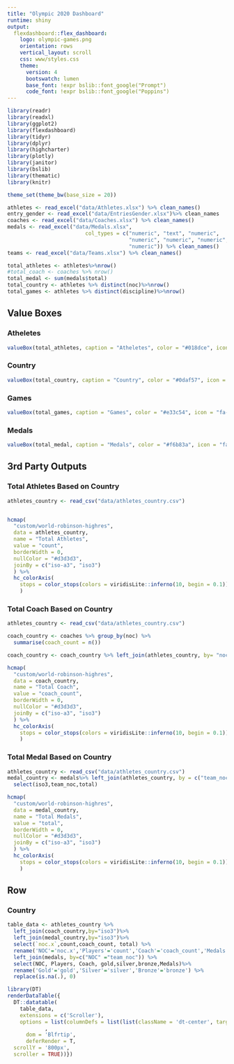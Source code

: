```yaml
---
title: "Olympic 2020 Dashboard"
runtime: shiny
output: 
  flexdashboard::flex_dashboard:
    logo: olympic-games.png
    orientation: rows
    vertical_layout: scroll
    css: www/styles.css
    theme:
      version: 4
      bootswatch: lumen
      base_font: !expr bslib::font_google("Prompt")
      code_font: !expr bslib::font_google("Poppins")
---
```



```r
library(readr)
library(readxl)
library(ggplot2)
library(flexdashboard)
library(tidyr)
library(dplyr)
library(highcharter)
library(plotly)
library(janitor)
library(bslib)
library(thematic)
library(knitr)

theme_set(theme_bw(base_size = 20))
```

```r
athletes <- read_excel("data/Athletes.xlsx") %>% clean_names()
entry_gender <- read_excel("data/EntriesGender.xlsx")%>% clean_names
coaches <- read_excel("data/Coaches.xlsx") %>% clean_names()
medals <- read_excel("data/Medals.xlsx",
                         col_types = c("numeric", "text", "numeric", 
                                       "numeric", "numeric", "numeric", 
                                       "numeric")) %>% clean_names()
teams <- read_excel("data/Teams.xlsx") %>% clean_names()
```



```r
total_athletes <- athletes%>%nrow()
#total_coach <- coaches %>% nrow()
total_medal <- sum(medals$total)
total_country <- athletes %>% distinct(noc)%>%nrow()
total_games <- athletes %>% distinct(discipline)%>%nrow()
```





Value Boxes {data-width=200}
-------------------------------------

### Atheletes

```r
valueBox(total_athletes, caption = "Atheletes", color = "#018dce", icon = "fa-users")
```

### Country 

```r
valueBox(total_country, caption = "Country", color = "#0daf57", icon = "fa-flag")
```

### Games

```r
valueBox(total_games, caption = "Games", color = "#e33c54", icon = "fa-trophy")
```

### Medals

```r
valueBox(total_medal, caption = "Medals", color = "#f6b83a", icon = "fa-star")
```


3rd Party Outputs {.tabset data-height=700}
-------------------------------------


### Total Athletes Based on Country
    
```r
athletes_country <- read_csv("data/athletes_country.csv")


hcmap(
  "custom/world-robinson-highres", 
  data = athletes_country,
  name = "Total Athletes", 
  value = "count",
  borderWidth = 0,
  nullColor = "#d3d3d3",
  joinBy = c("iso-a3", "iso3")
  ) %>%
  hc_colorAxis(
    stops = color_stops(colors = viridisLite::inferno(10, begin = 0.1))
    ) 
```

### Total Coach Based on Country
    
```r
athletes_country <- read_csv("data/athletes_country.csv")

coach_country <- coaches %>% group_by(noc) %>%
  summarise(coach_count = n())

coach_country <- coach_country %>% left_join(athletes_country, by= "noc") %>% select(iso3,noc,coach_count)

hcmap(
  "custom/world-robinson-highres", 
  data = coach_country,
  name = "Total Coach", 
  value = "coach_count",
  borderWidth = 0,
  nullColor = "#d3d3d3",
  joinBy = c("iso-a3", "iso3")
  ) %>%
  hc_colorAxis(
    stops = color_stops(colors = viridisLite::inferno(10, begin = 0.1))
    ) 
```


### Total Medal Based on Country
    
```r
athletes_country <- read_csv("data/athletes_country.csv")
medal_country <- medals%>% left_join(athletes_country, by = c("team_noc"= "noc")) %>%
  select(iso3,team_noc,total)

hcmap(
  "custom/world-robinson-highres", 
  data = medal_country,
  name = "Total Medals", 
  value = "total",
  borderWidth = 0,
  nullColor = "#d3d3d3",
  joinBy = c("iso-a3", "iso3")
  ) %>%
  hc_colorAxis(
    stops = color_stops(colors = viridisLite::inferno(10, begin = 0.1))
    ) 
```


Row {data-height=800}
-------------------------------------

### Country
    
```r
table_data <- athletes_country %>%
  left_join(coach_country,by="iso3")%>%
  left_join(medal_country,by="iso3")%>%
  select(`noc.x`,count,coach_count, total) %>%
  rename('NOC'='noc.x','Players'='count','Coach'='coach_count','Medals' ='total') %>%
  left_join(medals, by=c("NOC" ="team_noc")) %>%
  select(NOC, Players, Coach, gold,silver,bronze,Medals)%>%
  rename('Gold'='gold','Silver'='silver','Bronze'='bronze') %>%
  replace(is.na(.), 0)
```

```r
library(DT)
renderDataTable({
  DT::datatable(
    table_data,
    extensions = c('Scroller'),
    options = list(columnDefs = list(list(className = 'dt-center', targets = 0:4))
            ,
      dom = 'Blfrtip',
      deferRender = T,
  scrollY = '800px',
  scroller = TRUE))})
```



